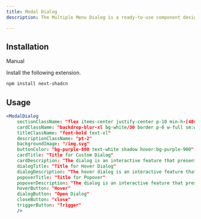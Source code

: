 ```yaml
---
title: Modal Dialog
description: The Multiple Menu Dialog is a ready-to-use component designed to facilitate the selection of options from various menus within a single dialog interface. When activated, this dialog presents users with multiple menus, enabling them to make selections efficiently and intuitively. This feature enhances user experience by streamlining navigation and allowing for quick access to related options, making it ideal for complex decision-making scenarios.

---
```



<ComponentPreview name="modal-dialog-example" />

## Installation

<Tabs defaultValue="manual">

<TabsList>
  
  <TabsTrigger value="manual">Manual</TabsTrigger>
</TabsList>
<TabsContent value="cli">


<Steps>

</Steps>
</TabsContent>
<TabsContent value="manual">
<Steps>

<Step>Install the following extension.</Step>

```bash
npm install next-shadcn
```

</Steps>
</TabsContent>
</Tabs>


## Usage


```jsx
<ModalDialog
	sectionClassName: "flex items-center justify-center p-10 min-h-[40vh] relative bg-cover bg-center bg-no-repeat bg-[url('/img.svg')]"
	cardClassName: "backdrop-blur-xl bg-white/30 border p-6 w-full sm:w-50 md:w-80 lg:w-96 h-auto dark:border-white dark:text-black"
	titleClassName: "font-bold text-xl"
	descriptionClassName: "pt-2"
	backgroundImage: "/img.svg"
	buttonColor: "bg-purple-800 text-white shadow hover:bg-purple-900"
	cardTitle: "Title for Custom Dialog"
	cardDescription: "The dialog is an interactive feature that presents content of custom dialog."  
	dialogTitle: "Title for Hover Dialog"
	dialogDescription: "The hover dialog is an interactive feature that presents content of dialog in hover."
	popoverTitle: "Title for Popover"
	popoverDescription: "The dialog is an interactive feature that presents content of popover."
	hoverButton: "Hover"
	dialogButton: "Open Dialog"
	closeButton: "close"
	triggerButton: "Trigger"
	/>
```